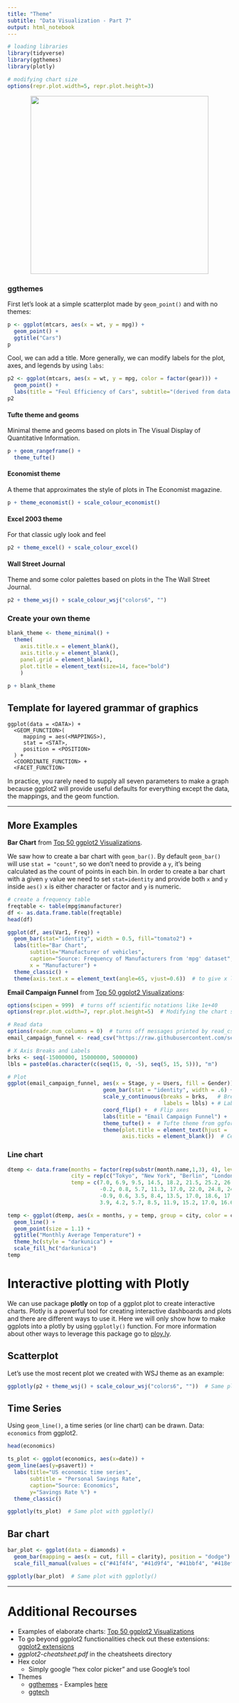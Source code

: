 ```yaml
---
title: "Theme"
subtitle: "Data Visualization - Part 7"
output: html_notebook
---
```


```r
# loading libraries
library(tidyverse)
library(ggthemes)
library(plotly)

# modifying chart size
options(repr.plot.width=5, repr.plot.height=3)
```

<center> ![](../png/layers-of-ggplot.png){width=400} </center>

### ggthemes
First let's look at a simple scatterplot made by `geom_point()` and with no themes:

```r
p <- ggplot(mtcars, aes(x = wt, y = mpg)) +
  geom_point() +
  ggtitle("Cars")
p
```
Cool, we can add a title. More generally, we can modify labels for the plot, axes, and legends by using `labs`:
```r
p2 <- ggplot(mtcars, aes(x = wt, y = mpg, color = factor(gear))) +
  geom_point() +
  labs(title = "Feul Efficiency of Cars", subtitle="(derived from data originally found in the mtcars dataset)", x="Weight", y="Miles per Gallon", color = "Gear", caption="This plot displays how the fuel efficiency of vehicles in the dataset scales with their weight.")
p2
```


#### Tufte theme and geoms
Minimal theme and geoms based on plots in The Visual Display of Quantitative Information.

```r
p + geom_rangeframe() +
  theme_tufte()
```

#### Economist theme
A theme that approximates the style of plots in The Economist magazine.

```r
p + theme_economist() + scale_colour_economist() 
```

#### Excel 2003 theme
For that classic ugly look and feel

```r
p2 + theme_excel() + scale_colour_excel()
```

#### Wall Street Journal
Theme and some color palettes based on plots in the The Wall Street Journal.

```r
p2 + theme_wsj() + scale_colour_wsj("colors6", "")
```

### Create your own theme

```r
blank_theme <- theme_minimal() +
  theme(
    axis.title.x = element_blank(),
    axis.title.y = element_blank(),
    panel.grid = element_blank(),
    plot.title = element_text(size=14, face="bold")
    )
```

```r
p + blank_theme
```


## Template for layered grammar of graphics


```
ggplot(data = <DATA>) + 
  <GEOM_FUNCTION>(
     mapping = aes(<MAPPINGS>),
     stat = <STAT>, 
     position = <POSITION>
  ) +
  <COORDINATE_FUNCTION> +
  <FACET_FUNCTION>
```

In practice, you rarely need to supply all seven parameters to make a graph because ggplot2 will provide useful defaults for everything except the data, the mappings, and the geom function.

----

## More Examples

**Bar Chart** from [Top 50 ggplot2 Visualizations](http://r-statistics.co/Top50-Ggplot2-Visualizations-MasterList-R-Code.html).

We saw how to create a bar chart with `geom_bar()`. By default `geom_bar()` will use `stat = "count"`, so we don't need to provide a `y`, it's being calculated as the count of points in each bin. In order to create a bar chart with a given `y` value we need to set `stat=identity` and provide both `x` and `y` inside `aes()` `x` is either character or factor and `y` is numeric.

```r
# create a frequency table
freqtable <- table(mpg$manufacturer)
df <- as.data.frame.table(freqtable)
head(df)
```

```r
ggplot(df, aes(Var1, Freq)) + 
  geom_bar(stat="identity", width = 0.5, fill="tomato2") + 
  labs(title="Bar Chart", 
       subtitle="Manufacturer of vehicles", 
       caption="Source: Frequency of Manufacturers from 'mpg' dataset",
       x = "Manufacturer") +
  theme_classic() +
  theme(axis.text.x = element_text(angle=65, vjust=0.6))  # to give x labels an angle for readability 
```

**Email Campaign Funnel** from [Top 50 ggplot2 Visualizations](http://r-statistics.co/Top50-Ggplot2-Visualizations-MasterList-R-Code.html):

```r
options(scipen = 999)  # turns off scientific notations like 1e+40
options(repr.plot.width=7, repr.plot.height=5)  # Modifying the chart size

# Read data
options(readr.num_columns = 0)  # turns off messages printed by read_csv
email_campaign_funnel <- read_csv("https://raw.githubusercontent.com/selva86/datasets/master/email_campaign_funnel.csv")

# X Axis Breaks and Labels 
brks <- seq(-15000000, 15000000, 5000000)
lbls = paste0(as.character(c(seq(15, 0, -5), seq(5, 15, 5))), "m")

# Plot
ggplot(email_campaign_funnel, aes(x = Stage, y = Users, fill = Gender)) +   # Fill column
                              geom_bar(stat = "identity", width = .6) +   # draw the bars
                              scale_y_continuous(breaks = brks,   # Breaks
                                                 labels = lbls) + # Labels
                              coord_flip() +  # Flip axes
                              labs(title = "Email Campaign Funnel") +
                              theme_tufte() +  # Tufte theme from ggfortify
                              theme(plot.title = element_text(hjust = .5), 
                                    axis.ticks = element_blank())  # Centre plot title
```

### Line chart
```r
dtemp <- data.frame(months = factor(rep(substr(month.name,1,3), 4), levels = substr(month.name,1,3)),
                    city = rep(c("Tokyo", "New York", "Berlin", "London"), each = 12),
                    temp = c(7.0, 6.9, 9.5, 14.5, 18.2, 21.5, 25.2, 26.5, 23.3, 18.3, 13.9, 9.6,
                             -0.2, 0.8, 5.7, 11.3, 17.0, 22.0, 24.8, 24.1, 20.1, 14.1, 8.6, 2.5,
                             -0.9, 0.6, 3.5, 8.4, 13.5, 17.0, 18.6, 17.9, 14.3, 9.0, 3.9, 1.0,
                             3.9, 4.2, 5.7, 8.5, 11.9, 15.2, 17.0, 16.6, 14.2, 10.3, 6.6, 4.8))

temp <- ggplot(dtemp, aes(x = months, y = temp, group = city, color = city)) +
  geom_line() + 
  geom_point(size = 1.1) + 
  ggtitle("Monthly Average Temperature") +
  theme_hc(style = "darkunica") +
  scale_fill_hc("darkunica")
temp
```

# Interactive plotting with Plotly
We can use package **plotly** on top of a ggplot plot to create interactive charts. Plotly is a powerful tool for creating interactive dashboards and plots and there are different ways to use it. Here we will only show how to make ggplots into a plotly by using `ggplotly()` function. For more information about other ways to leverage this package go to [ploy.ly](https://plot.ly/).

## Scatterplot
Let's use the most recent plot we created with WSJ theme as an example:

```r
ggplotly(p2 + theme_wsj() + scale_colour_wsj("colors6", ""))  # Same plot with ggplotly()
```

## Time Series
Using `geom_line()`, a time series (or line chart) can be drawn. Data: `economics` from ggplot2.

```r
head(economics)
```


```r
ts_plot <- ggplot(economics, aes(x=date)) + 
geom_line(aes(y=psavert)) + 
  labs(title="US economic time series", 
       subtitle = "Personal Savings Rate",
       caption="Source: Economics", 
       y="Savings Rate %") +
  theme_classic()

ggplotly(ts_plot)  # Same plot with ggplotly()
```

## Bar chart

```r
bar_plot <- ggplot(data = diamonds) + 
  geom_bar(mapping = aes(x = cut, fill = clarity), position = "dodge") +
  scale_fill_manual(values = c("#41f4f4", "#41d9f4", "#41bbf4", "#418ef4", "#415ef4", "#6a41f4", "#9741f4", "#f441f1"))

ggplotly(bar_plot)  # Same plot with ggplotly()
```

----

# Additional Recourses
* Examples of elaborate charts: [Top 50 ggplot2 Visualizations](http://r-statistics.co/Top50-Ggplot2-Visualizations-MasterList-R-Code.html)
* To go beyond ggplot2 functionalities check out these extensions: [ggplot2 extensions](http://www.ggplot2-exts.org/gallery/)
* *ggplot2-cheatsheet.pdf* in the cheatsheets directory
* Hex color
    * Simply google "hex color picker" and use Google's tool
* Themes
    * [ggthemes](https://github.com/jrnold/ggthemes) - Examples [here](https://mran.microsoft.com/snapshot/2016-12-03/web/packages/ggthemes/vignettes/ggthemes.html)
    * [ggtech](https://github.com/ricardo-bion/ggtech)
